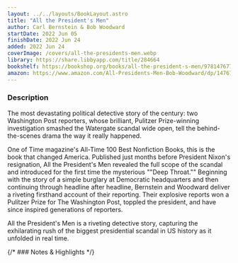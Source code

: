 ```yaml
---
layout: ../../layouts/BookLayout.astro
title: "All the President's Men"
author: Carl Bernstein & Bob Woodward
startDate: 2022 Jun 05
finishDate: 2022 Jun 24
added: 2022 Jun 24
coverImage: /covers/all-the-presidents-men.webp
library: https://share.libbyapp.com/title/284664
bookshelf: https://bookshop.org/books/all-the-president-s-men/9781476770512
amazon: https://www.amazon.com/All-Presidents-Men-Bob-Woodward/dp/1476770514/
---
```


<ReadingTime
startDate  = {frontmatter.startDate}
finishDate = {frontmatter.finishDate}
/>

### Description
The most devastating political detective story of the century: two Washington Post reporters, whose brilliant, Pulitzer Prize-winning investigation smashed the Watergate scandal wide open, tell the behind-the-scenes drama the way it really happened.

One of Time magazine's All-Time 100 Best Nonfiction Books, this is the book that changed America. Published just months before President Nixon's resignation, All the President's Men revealed the full scope of the scandal and introduced for the first time the mysterious ""Deep Throat."" Beginning with the story of a simple burglary at Democratic headquarters and then continuing through headline after headline, Bernstein and Woodward deliver a riveting firsthand account of their reporting. Their explosive reports won a Pulitzer Prize for The Washington Post, toppled the president, and have since inspired generations of reporters.

All the President's Men is a riveting detective story, capturing the exhilarating rush of the biggest presidential scandal in US history as it unfolded in real time.

{/* ### Notes & Highlights */}

<BuyBook
  library   = {frontmatter.library}
  bookshelf = {frontmatter.bookshelf}
  amazon    = {frontmatter.amazon}
/>
